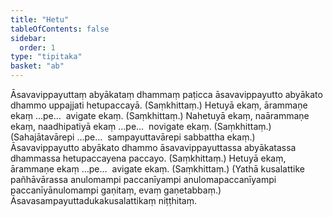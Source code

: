 ```yaml
---
title: "Hetu"
tableOfContents: false
sidebar:
  order: 1
type: "tipitaka"
basket: "ab"
---
```



<DynamicBreadcrumb />

<Division number="26">

<Paragraph number="1639">
Āsavavippayuttaṃ abyākataṃ dhammaṃ paṭicca āsavavippayutto abyākato dhammo uppajjati hetupaccayā. (Saṃkhittaṃ.)
</Paragraph>

</Division>
<Division number="27">

<Paragraph number="1640">
Hetuyā ekaṃ, ārammaṇe ekaṃ …pe…  avigate ekaṃ. (Saṃkhittaṃ.)
</Paragraph>

<Paragraph number="1641">
Nahetuyā ekaṃ, naārammaṇe ekaṃ, naadhipatiyā ekaṃ …pe…  novigate ekaṃ. (Saṃkhittaṃ.)
</Paragraph>

<Paragraph number="1642">
(Sahajātavārepi …pe…  sampayuttavārepi sabbattha ekaṃ.)
</Paragraph>

</Division>
<Division number="28">

<Paragraph number="1643">
Āsavavippayutto abyākato dhammo āsavavippayuttassa abyākatassa dhammassa hetupaccayena paccayo. (Saṃkhittaṃ.)
</Paragraph>

</Division>
<Division number="29">

<Paragraph number="1644">
Hetuyā ekaṃ, ārammaṇe ekaṃ …pe…  avigate ekaṃ. (Saṃkhittaṃ.)
</Paragraph>

<Paragraph number="1645">
(Yathā kusalattike pañhāvārassa anulomampi paccanīyampi anulomapaccanīyampi paccanīyānulomampi gaṇitaṃ, evaṃ gaṇetabbaṃ.)

</Paragraph>
</Division>

<Paragraph number="1646" type="center">
Āsavasampayuttadukakusalattikaṃ niṭṭhitaṃ.
</Paragraph>